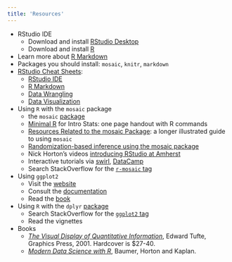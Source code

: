 ```yaml
---
title: 'Resources'
---
```


* RStudio IDE
    + Download and install [RStudio Desktop](http://www.rstudio.com/products/rstudio/)
    + Download and install [R](http://cran.us.r-project.org/)
* Learn more about [R Markdown](http://rmarkdown.rstudio.com/)
* Packages you should install: `mosaic`, `knitr`, `markdown`
+ [RStudio Cheat Sheets](https://www.rstudio.com/resources/cheatsheets/):
    + [RStudio IDE](http://www.rstudio.com/wp-content/uploads/2016/01/rstudio-IDE-cheatsheet.pdf)
    + [R Markdown](http://www.rstudio.com/wp-content/uploads/2015/02/rmarkdown-cheatsheet.pdf)
    + [Data Wrangling](http://www.rstudio.com/wp-content/uploads/2015/02/data-wrangling-cheatsheet.pdf) 
    + [Data Visualization](http://www.rstudio.com/wp-content/uploads/2015/12/ggplot2-cheatsheet-2.0.pdf)

    
    
* Using `R` with the `mosaic` package 
    + the `mosaic` [package](http://cran.r-project.org/web/packages/mosaic/index.html)
    + [Minimal R](http://cran.r-project.org/web/packages/mosaic/vignettes/MinimalR.pdf) for Intro Stats: one page handout with R commands
    + [Resources Related to the mosaic Package](https://cran.r-project.org/web/packages/mosaic/vignettes/mosaic-resources.html): a longer illustrated guide to using `mosaic`
    + [Randomization-based inference using the mosaic package](http://cran.r-project.org/web/packages/mosaic/vignettes/Resampling.pdf)    
    + Nick Horton's videos [introducing RStudio at Amherst](http://www3.amherst.edu/~nhorton/rstudio/)
    + Interactive tutorials via [swirl](http://swirlstats.com/students.html), [DataCamp](https://www.datacamp.com/datafest)
    + Search StackOverflow for the [`r-mosaic` tag](http://stackoverflow.com/questions/tagged/r-mosaic)


* Using `ggplot2`
    + Visit the [website](http://ggplot2.org/)
    + Consult the [documentation](http://docs.ggplot2.org/current/index.html)
    + Read the [book](http://ggplot2.org/book/)
* Using `R` with the `dplyr` [package](http://cran.r-project.org/web/packages/dplyr/index.html)
    + Search StackOverflow for the [`ggplot2` tag](http://stackoverflow.com/questions/tagged/ggplot2)
    + Read the vignettes
* Books
    + *[The Visual Display of Quantitative Information](http://www.edwardtufte.com/tufte/books_vdqi)*, Edward Tufte, Graphics Press, 2001. Hardcover is $27-40.
    + *[Modern Data Science with R](https://www.crcpress.com/Modern-Data-Science-with-R/Baumer-Horton-Kaplan/9781498724487)*, Baumer, Horton and Kaplan.
    

